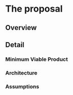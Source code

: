 # The proposal
<!--
This is where the proposal should be outlined. 
-->

## Overview
<!--
At a high-level address what your proposal is and how it will address the problem identified. Highlight any benefits to the R Community that follow from solving the problem. This should be your most compelling section.
-->

## Detail
<!--
Go into more detail about the specifics of the project and it delivers against the problem.

Depending on project type the detail section should include:
-->

### Minimum Viable Product
### Architecture
### Assumptions
